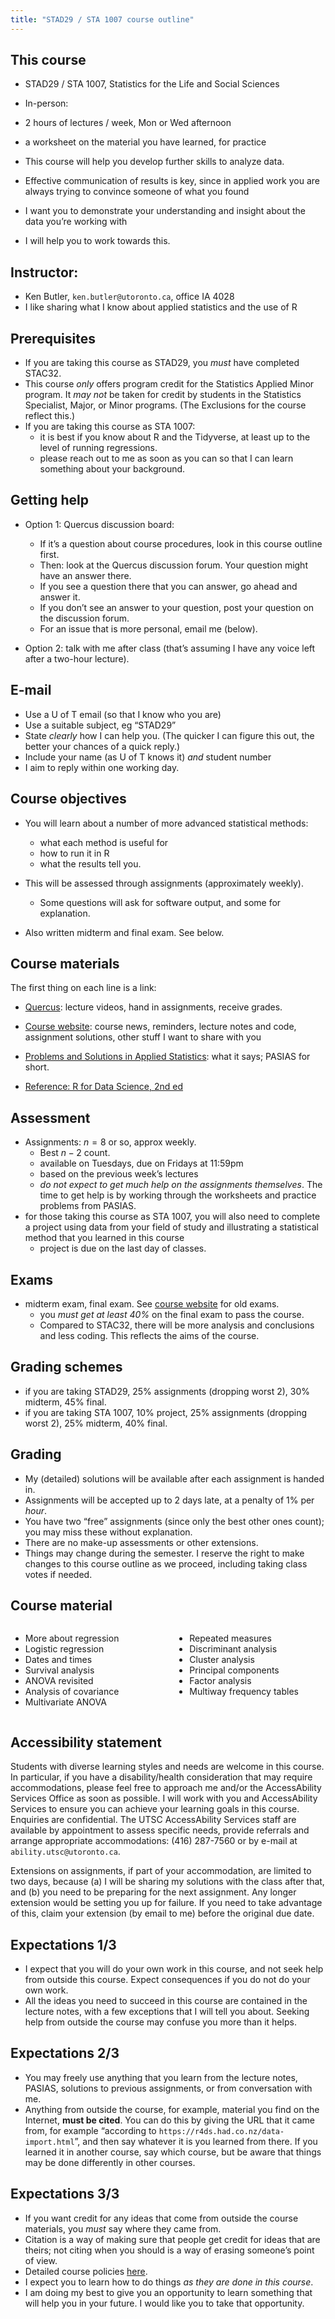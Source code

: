 ```yaml
---
title: "STAD29 / STA 1007 course outline"
---
```


## This course

-   STAD29 / STA 1007, Statistics for the Life and Social Sciences

-   In-person:

   -   2 hours of lectures / week, Mon or Wed afternoon
  -   a worksheet on the material you have learned, for practice
  -   This course will help you develop further skills to analyze data.
  -   Effective communication of results is key, since in applied work you are always trying to convince someone of what you found
   -   I want you to demonstrate your understanding and insight about the data you're working with  
   -   I will help you to work towards this.

## Instructor:

  -   Ken Butler, `ken.butler@utoronto.ca`, office IA 4028
  -   I like sharing what I know about applied statistics and the use of R

## Prerequisites

- If you are taking this course as STAD29, you *must* have completed STAC32.
- This course *only* offers program credit for the Statistics Applied Minor program. It *may not* be taken for credit by students in the Statistics Specialist, Major, or Minor programs. (The Exclusions for the course reflect this.)
- If you are taking this course as STA 1007: 
  - it is best if you know about R and the Tidyverse, at least up to the level of running regressions.
  - please reach out to me as soon as you can so that I can learn something about your background.



## Getting help

-   Option 1: Quercus discussion board:

    -   If it's a question about course procedures, look in this course outline first.
    -   Then: look at the Quercus discussion forum. Your question might have an answer there.
    -   If you see a question there that you can answer, go ahead and answer it.
    -   If you don't see an answer to your question, post your question on the discussion forum.
    -   For an issue that is more personal, email me (below).

- Option 2: talk with me after class (that's assuming I have any voice left after a two-hour lecture).

## E-mail

-   Use a U of T email (so that I know who you are)
-   Use a suitable subject, eg "STAD29" 
-   State *clearly* how I can help you. (The quicker I can figure this out, the better your chances of a quick reply.)
-   Include your name (as U of T knows it) *and* student number
-   I aim to reply within one working day.

## Course objectives

-   You will learn about a number of more advanced statistical methods:
    - what each method is useful for
    - how to run it in R
    - what the results tell you.

-   This will be assessed through assignments (approximately weekly).

    -   Some questions will ask for software output, and some for explanation.

- Also written midterm and final exam. See below.

## Course materials

The first thing on each line is a link:

-   [Quercus](https://q.utoronto.ca/): lecture videos, hand in assignments, receive grades.

-   [Course website](http://ritsokiguess.site/STAD29/): course news, reminders, lecture notes and code, assignment solutions, other stuff I want to share with you

-   [Problems and Solutions in Applied Statistics](http://ritsokiguess.site/pasias/): what it says; PASIAS for short.

-   [Reference: R for Data Science, 2nd ed](https://r4ds.hadley.nz/intro)

## Assessment

-   Assignments: $n = 8$ or so, approx weekly.
    - Best $n-2$ count.
    - available on Tuesdays, due on Fridays at 11:59pm
    - based on the previous week's lectures
    - *do not expect to get much help on the assignments themselves*. The time to get help is by working through the worksheets and practice problems from PASIAS.
- for those taking this course as STA 1007, you will also need to complete a project using data from your field of study and illustrating a statistical method that you learned in this course
    - project is due on the last day of classes.
    
## Exams
- midterm exam, final exam. See [course website](https://ritsokiguess.site/STAD29/old_exams.html) for old exams. 
    - you *must get at least 40%* on the final exam to pass the course.
    - Compared to STAC32, there will be more analysis and conclusions and less coding. This reflects the aims of the course. 

## Grading schemes

- if you are taking STAD29, 25% assignments (dropping worst 2), 30% midterm, 45% final.
- if you are taking STA 1007, 10% project, 25% assignments (dropping worst 2), 25% midterm, 40% final.

## Grading

-   My (detailed) solutions will be available after each assignment is handed in.
-   Assignments will be accepted up to 2 days late, at a penalty of 1% per *hour*.
-   You have two "free" assignments (since only the best other ones count); you may miss these without explanation. 
-   There are no make-up assessments or other extensions.
-   Things may change during the semester. I reserve the right to make changes to this course outline as we proceed, including taking class votes if needed.



## Course material

:::: {.columns}

::: {.column width="50%"}
- More about regression
- Logistic regression
- Dates and times
- Survival analysis
- ANOVA revisited
- Analysis of covariance
- Multivariate ANOVA
:::

::: {.column width="50%"}
- Repeated measures
- Discriminant analysis
- Cluster analysis
- Principal components
- Factor analysis
- Multiway frequency tables
:::

::::


## Accessibility statement {.scrollable}

Students with diverse learning styles and needs are welcome in this course. In particular, if you have a disability/health consideration that may require accommodations, please feel free to approach me and/or the AccessAbility Services Office as soon as possible. I will work with you and AccessAbility Services to ensure you can achieve your learning goals in this course. Enquiries are confidential. The UTSC AccessAbility Services staff are available by appointment to assess specific needs, provide referrals and arrange appropriate accommodations: (416) 287-7560 or by e-mail at `ability.utsc@utoronto.ca`.

Extensions on assignments, if part of your accommodation, are limited to two days, because (a) I will be sharing my solutions with the class after that, and (b) you need to be preparing for the next assignment. Any longer extension would be setting you up for failure. If you need to take advantage of this, claim your extension (by email to me) before the original due date.

## Expectations 1/3

-   I expect that you will do your own work in this course, and not seek help from outside this course. Expect consequences if you do not do your own work. 
-   All the ideas you need to succeed in this course are contained in the lecture notes, with a few exceptions that I will tell you about. Seeking help from outside the course may confuse you more than it helps.

## Expectations 2/3

-   You may freely use anything that you learn from the lecture notes, PASIAS, solutions to previous assignments, or from conversation with me.
-   Anything from outside the course, for example, material you find on the Internet, **must be cited**. You can do this by giving the URL that it came from, for example "according to `https://r4ds.had.co.nz/data-import.html`", and then say whatever it is you learned from there. If you learned it in another course, say which course, but be aware that things may be done differently in other courses.

## Expectations 3/3

-   If you want credit for any ideas that come from outside the course materials, you *must* say where they came from.
-   Citation is a way of making sure that people get credit for ideas that are theirs; not citing when you should is a way of erasing someone's point of view.
-   Detailed course policies [here](policies.pdf).
-   I expect you to learn how to do things *as they are done in this course*. 
-   I am doing my best to give you an opportunity to learn something that will help you in your future. I would like you to take that opportunity.


